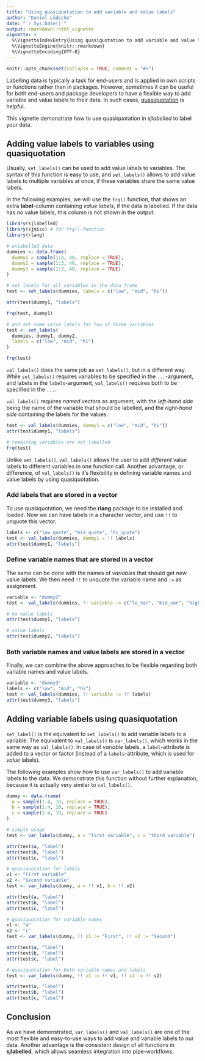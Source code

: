 ```yaml
---
title: "Using quasiquotation to add variable and value labels"
author: "Daniel Lüdecke"
date: "`r Sys.Date()`"
output: rmarkdown::html_vignette
vignette: >
  %\VignetteIndexEntry{Using quasiquotation to add variable and value labels}
  %\VignetteEngine{knitr::rmarkdown}
  %\VignetteEncoding{UTF-8}
---
```


```r
knitr::opts_chunk$set(collapse = TRUE, comment = "#>")
```

Labelling data is typically a task for end-users and is applied in own scripts or functions rather than in packages. However, sometimes it can be useful for both end-users and package developers to have a flexible way to add variable and value labels to their data. In such cases, [quasiquotation](https://adv-r.hadley.nz/quasiquotation.html) is helpful.

This vignette demonstrate how to use quasiquotation in _sjlabelled_ to label your data.

## Adding value labels to variables using quasiquotation

Usually, `set_labels()` can be used to add value labels to variables. The syntax of this function is easy to use, and `set_labels()` allows to add value labels to multiple variables at once, if these variables share the same value labels.

In the following examples, we will use the `frq()` function, that shows an extra **label**-column containing _value labels_, if the data is labelled. If the data has _no_ value labels, this column is not shown in the output. 

```r
library(sjlabelled)
library(sjmisc) # for frq()-function
library(rlang)

# unlabelled data
dummies <- data.frame(
  dummy1 = sample(1:3, 40, replace = TRUE),
  dummy2 = sample(1:3, 40, replace = TRUE),
  dummy3 = sample(1:3, 40, replace = TRUE)
)

# set labels for all variables in the data frame
test <- set_labels(dummies, labels = c("low", "mid", "hi"))

attr(test$dummy1, "labels")

frq(test, dummy1)

# and set same value labels for two of three variables
test <- set_labels(
  dummies, dummy1, dummy2,
  labels = c("low", "mid", "hi")
)

frq(test)
```

`val_labels()` does the same job as `set_labels()`, but in a different way. While `set_labels()` requires variables to be specified in the  `...`-argument, and labels in the `labels`-argument, `val_labels()` requires both to be specified in the `...`.

`val_labels()` requires _named_ vectors as argument, with the _left-hand side_ being the name of the variable that should be labelled, and the _right-hand side_ containing the labels for the values.

```r
test <- val_labels(dummies, dummy1 = c("low", "mid", "hi"))
attr(test$dummy1, "labels")

# remaining variables are not labelled
frq(test)
```

Unlike `set_labels()`, `val_labels()` allows the user to add _different_ value labels to different variables in one function call. Another advantage, or difference, of `val_labels()` is it's flexibility in defining variable names and value labels by using quasiquotation.

### Add labels that are stored in a vector

To use quasiquotation, we need the **rlang** package to be installed and loaded. Now we can have labels in a character vector, and use `!!` to unquote this vector.

```r
labels <- c("low_quote", "mid_quote", "hi_quote")
test <- val_labels(dummies, dummy1 = !! labels)
attr(test$dummy1, "labels")
```

### Define variable names that are stored in a vector

The same can be done with the names of _variables_ that should get new value labels. We then need `!!` to unquote the variable name and `:=` as assignment.

```r
variable <- "dummy2"
test <- val_labels(dummies, !! variable := c("lo_var", "mid_var", "high_var"))

# no value labels
attr(test$dummy1, "labels")

# value labels
attr(test$dummy2, "labels")
```

### Both variable names and value labels are stored in a vector

Finally, we can combine the above approaches to be flexible regarding both variable names and value labels.

```r
variable <- "dummy3"
labels <- c("low", "mid", "hi")
test <- val_labels(dummies, !! variable := !! labels)
attr(test$dummy3, "labels")
```

## Adding variable labels using quasiquotation

`set_label()` is the equivalent to `set_labels()` to add variable labels to a variable. The equivalent to `val_labels()` is `var_labels()`, which works in the same way as `val_labels()`. In case of _variable_ labels, a `label`-attribute is added to a vector or factor (instead of a `labels`-attribute, which is used for _value_ labels).

The following examples show how to use `var_labels()` to add variable labels to the data. We demonstrate this function without further explanation, because it is actually very similar to `val_labels()`.


```r
dummy <- data.frame(
  a = sample(1:4, 10, replace = TRUE),
  b = sample(1:4, 10, replace = TRUE),
  c = sample(1:4, 10, replace = TRUE)
)

# simple usage
test <- var_labels(dummy, a = "first variable", c = "third variable")

attr(test$a, "label")
attr(test$b, "label")
attr(test$c, "label")

# quasiquotation for labels
v1 <- "First variable"
v2 <- "Second variable"
test <- var_labels(dummy, a = !! v1, b = !! v2)

attr(test$a, "label")
attr(test$b, "label")
attr(test$c, "label")

# quasiquotation for variable names
x1 <- "a"
x2 <- "c"
test <- var_labels(dummy, !! x1 := "First", !! x2 := "Second")

attr(test$a, "label")
attr(test$b, "label")
attr(test$c, "label")

# quasiquotation for both variable names and labels
test <- var_labels(dummy, !! x1 := !! v1, !! x2 := !! v2)

attr(test$a, "label")
attr(test$b, "label")
attr(test$c, "label")
```

## Conclusion

As we have demonstrated, `var_labels()` and `val_labels()` are one of the most flexible and easy-to-use ways to add value and variable labels to our data. Another advantage is the consistent design of all functions in **sjlabelled**, which allows seamless integration into pipe-workflows.
